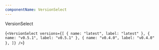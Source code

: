 ```yaml
---
componentName: VersionSelect
---
```


VersionSelect

<LiveComponent>{`<VersionSelect
  versions={[
      { name: "latest", label: "latest" },
      { name: "v0.5.1", label: "v0.5.1" },
      { name: "v0.4.0", label: "v0.4.0" },
  ]}
/>`}</LiveComponent>
